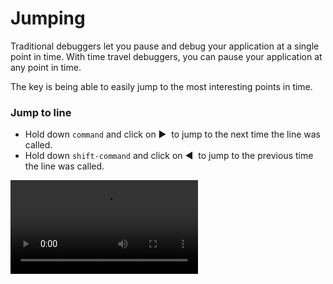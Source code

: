 
# Jumping

Traditional debuggers let you pause and debug your application at a single point in time. With time travel debuggers, you can pause your application at any point in time. 

The key is being able to easily jump to the most interesting points in time.

### Jump to line

- Hold down `command` and click on ▶️  to jump to the next time the line was called.
- Hold down `shift-command` and click on ◀️  to jump to the previous time the line was called.

<Video src="/media/referrence-guide/debugging/Jumping/jump-to-line.mp4"/>

### Jump to Cypress event

Hover on a Cypress action and click on **Jump to code** to seek to your application’s onClick or onKeypress event handler.

<Video src="/media/referrence-guide/debugging/Jumping/jump-to-cypress-event.mp4"/>

### Jump to console message

Hover on a console message and click on **Jump to code** to seek to where the message was emitted.

<Video src="/media/referrence-guide/debugging/Jumping/jump-to-console-message.mp4"/>

### Jump to request

Hover on a network XHR event and click on **Jump to code** to seek to where the request originated.

<Video src="/media/referrence-guide/debugging/Jumping/jump-to-request.mp4"/>